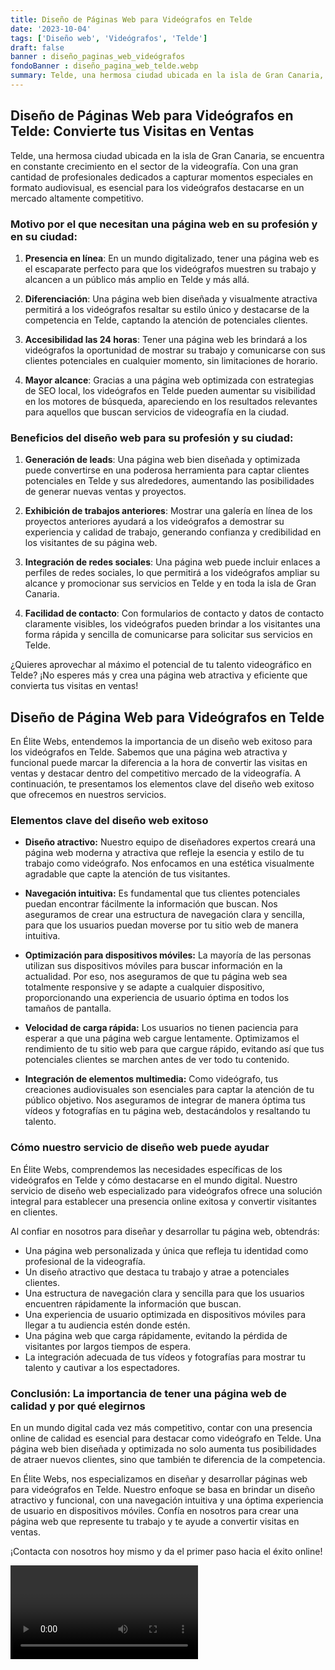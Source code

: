 ```yaml
---
title: Diseño de Páginas Web para Videógrafos en Telde
date: '2023-10-04'
tags: ['Diseño web', 'Videógrafos', 'Telde']
draft: false
banner : diseño_paginas_web_videógrafos
fondoBanner : diseño_pagina_web_telde.webp
summary: Telde, una hermosa ciudad ubicada en la isla de Gran Canaria, se encuentra en constante crecimiento en el sector de la videografía. Con una gran cantidad de profesionales dedicados a capturar momentos especiales en formato audiovisual, es esencial para los videógrafos destacarse en un mercado altamente competitivo.
---
```


## Diseño de Páginas Web para Videógrafos en Telde: Convierte tus Visitas en Ventas

Telde, una hermosa ciudad ubicada en la isla de Gran Canaria, se encuentra en constante crecimiento en el sector de la videografía. Con una gran cantidad de profesionales dedicados a capturar momentos especiales en formato audiovisual, es esencial para los videógrafos destacarse en un mercado altamente competitivo.

### Motivo por el que necesitan una página web en su profesión y en su ciudad:

1. **Presencia en línea**: En un mundo digitalizado, tener una página web es el escaparate perfecto para que los videógrafos muestren su trabajo y alcancen a un público más amplio en Telde y más allá.

2. **Diferenciación**: Una página web bien diseñada y visualmente atractiva permitirá a los videógrafos resaltar su estilo único y destacarse de la competencia en Telde, captando la atención de potenciales clientes.

3. **Accesibilidad las 24 horas**: Tener una página web les brindará a los videógrafos la oportunidad de mostrar su trabajo y comunicarse con sus clientes potenciales en cualquier momento, sin limitaciones de horario.

4. **Mayor alcance**: Gracias a una página web optimizada con estrategias de SEO local, los videógrafos en Telde pueden aumentar su visibilidad en los motores de búsqueda, apareciendo en los resultados relevantes para aquellos que buscan servicios de videografía en la ciudad.

### Beneficios del diseño web para su profesión y su ciudad:

1. **Generación de leads**: Una página web bien diseñada y optimizada puede convertirse en una poderosa herramienta para captar clientes potenciales en Telde y sus alrededores, aumentando las posibilidades de generar nuevas ventas y proyectos.

2. **Exhibición de trabajos anteriores**: Mostrar una galería en línea de los proyectos anteriores ayudará a los videógrafos a demostrar su experiencia y calidad de trabajo, generando confianza y credibilidad en los visitantes de su página web.

3. **Integración de redes sociales**: Una página web puede incluir enlaces a perfiles de redes sociales, lo que permitirá a los videógrafos ampliar su alcance y promocionar sus servicios en Telde y en toda la isla de Gran Canaria.

4. **Facilidad de contacto**: Con formularios de contacto y datos de contacto claramente visibles, los videógrafos pueden brindar a los visitantes una forma rápida y sencilla de comunicarse para solicitar sus servicios en Telde.

¿Quieres aprovechar al máximo el potencial de tu talento videográfico en Telde? ¡No esperes más y crea una página web atractiva y eficiente que convierta tus visitas en ventas!

<GifSeo />

<Cta />

## Diseño de Página Web para Videógrafos en Telde

En Élite Webs, entendemos la importancia de un diseño web exitoso para los videógrafos en Telde. Sabemos que una página web atractiva y funcional puede marcar la diferencia a la hora de convertir las visitas en ventas y destacar dentro del competitivo mercado de la videografía. A continuación, te presentamos los elementos clave del diseño web exitoso que ofrecemos en nuestros servicios.

### Elementos clave del diseño web exitoso

- **Diseño atractivo:** Nuestro equipo de diseñadores expertos creará una página web moderna y atractiva que refleje la esencia y estilo de tu trabajo como videógrafo. Nos enfocamos en una estética visualmente agradable que capte la atención de tus visitantes.

- **Navegación intuitiva:** Es fundamental que tus clientes potenciales puedan encontrar fácilmente la información que buscan. Nos aseguramos de crear una estructura de navegación clara y sencilla, para que los usuarios puedan moverse por tu sitio web de manera intuitiva.

- **Optimización para dispositivos móviles:** La mayoría de las personas utilizan sus dispositivos móviles para buscar información en la actualidad. Por eso, nos aseguramos de que tu página web sea totalmente responsive y se adapte a cualquier dispositivo, proporcionando una experiencia de usuario óptima en todos los tamaños de pantalla.

- **Velocidad de carga rápida:** Los usuarios no tienen paciencia para esperar a que una página web cargue lentamente. Optimizamos el rendimiento de tu sitio web para que cargue rápido, evitando así que tus potenciales clientes se marchen antes de ver todo tu contenido.

- **Integración de elementos multimedia:** Como videógrafo, tus creaciones audiovisuales son esenciales para captar la atención de tu público objetivo. Nos aseguramos de integrar de manera óptima tus vídeos y fotografías en tu página web, destacándolos y resaltando tu talento.

### Cómo nuestro servicio de diseño web puede ayudar

En Élite Webs, comprendemos las necesidades específicas de los videógrafos en Telde y cómo destacarse en el mundo digital. Nuestro servicio de diseño web especializado para videógrafos ofrece una solución integral para establecer una presencia online exitosa y convertir visitantes en clientes.

Al confiar en nosotros para diseñar y desarrollar tu página web, obtendrás:

- Una página web personalizada y única que refleja tu identidad como profesional de la videografía.
- Un diseño atractivo que destaca tu trabajo y atrae a potenciales clientes.
- Una estructura de navegación clara y sencilla para que los usuarios encuentren rápidamente la información que buscan.
- Una experiencia de usuario optimizada en dispositivos móviles para llegar a tu audiencia estén donde estén.
- Una página web que carga rápidamente, evitando la pérdida de visitantes por largos tiempos de espera.
- La integración adecuada de tus vídeos y fotografías para mostrar tu talento y cautivar a los espectadores.

### Conclusión: La importancia de tener una página web de calidad y por qué elegirnos

En un mundo digital cada vez más competitivo, contar con una presencia online de calidad es esencial para destacar como videógrafo en Telde. Una página web bien diseñada y optimizada no solo aumenta tus posibilidades de atraer nuevos clientes, sino que también te diferencia de la competencia.

En Élite Webs, nos especializamos en diseñar y desarrollar páginas web para videógrafos en Telde. Nuestro enfoque se basa en brindar un diseño atractivo y funcional, con una navegación intuitiva y una óptima experiencia de usuario en dispositivos móviles. Confía en nosotros para crear una página web que represente tu trabajo y te ayude a convertir visitas en ventas.

¡Contacta con nosotros hoy mismo y da el primer paso hacia el éxito online!

<Video />

<CtaBot job='Videógrafos' city='Telde'/>

<Gmaps query='Telde+españa+maps' />